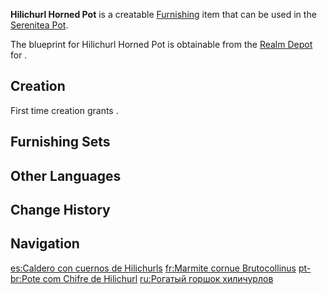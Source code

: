{{Furnishing Infobox
|id             = 373112
|image          = Item Hilichurl Horned Pot.png
|category       = Landscape
|subcategory    = Item
|quality        = 3
|adeptal_energy = 60
|load           = 35
|reduced_load   = 24
|description    = A large [[hilichurl]] clay pot that can make food enough to feed ten. The horns at the corners may aid in transporting the pot around.<br />However, as a suitable stove cannot be found, its exact usage is a mystery.
|blueprint      = Realm Depot
}}
'''Hilichurl Horned Pot''' is a creatable [[Furnishing]] item that can be used in the [[Serenitea Pot]].

The blueprint for Hilichurl Horned Pot is obtainable from the [[Realm Depot]] for {{Item|Realm Currency|24|x=160}}.

==Creation==
First time creation grants {{Item|Trust|24|x=60}}.
{{Recipe
|type = Creation
|time = 14h
|Iron Chunk = 12
|sort = Iron Chunk
}}

==Furnishing Sets==
{{Craft Usage}}

==Other Languages==
{{Other Languages
|default_hidden = 1
|en      = Hilichurl Horned Pot
|zhs     = 丘丘带角陶锅
|zhs_rm  = Qiūqiū Dài Jiǎo Táo Guō
|zht     = 丘丘帶角陶鍋
|zht_rm  = Qiūqiū Dài Jiǎo Táo Guō
|ja      = ヒルチャールの角付き鍋
|ja_rm   = Hiruchaaru no Kadotsuki Nabe{{Assumed}}
|ko      = 츄츄족 뿔이 달린 솥
|ko_rm   = Chyuchyujok Ppul-i Dallin Sot
|es      = Caldero con cuernos de Hilichurls
|fr      = Marmite cornue Brutocollinus
|ru      = Рогатый горшок хиличурлов
|th      = หม้อปั้นดินเผา Hilichurl
|th_rm   = 
|vi      = Nồi Lớn Hilichurl
|de      = Hilichurl-Tonkessel mit Hörnern
|id      = Panci Tembikar Bertanduk Hilichurl
|pt      = Pote com Chifre de Hilichurl
|tr      = Boynuzlu Dağ Yabanisi Tenceresi
|it      = Pentola con corna hilichurliana
}}

==Change History==
{{Change History|1.5}}

==Navigation==
{{Furnishing Navbox|exterior}}

[[es:Caldero con cuernos de Hilichurls]]
[[fr:Marmite cornue Brutocollinus]]
[[pt-br:Pote com Chifre de Hilichurl]]
[[ru:Рогатый горшок хиличурлов]]